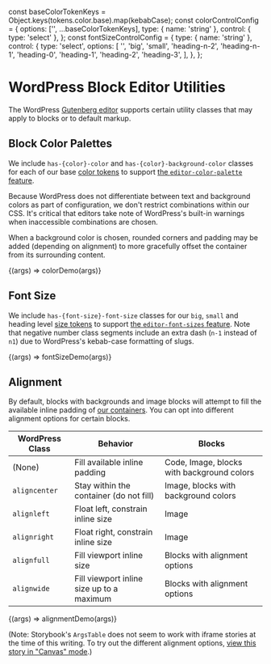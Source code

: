 const baseColorTokenKeys = Object.keys(tokens.color.base).map(kebabCase);
const colorControlConfig = {
  options: ['', ...baseColorTokenKeys],
  type: { name: 'string' },
  control: { type: 'select' },
};
const fontSizeControlConfig = {
  type: { name: 'string' },
  control: {
    type: 'select',
    options: [
      '',
      'big',
      'small',
      'heading-n-2',
      'heading-n-1',
      'heading-0',
      'heading-1',
      'heading-2',
      'heading-3',
    ],
  },
};

<Meta title="Vendor/WordPress/Utilities" />

# WordPress Block Editor Utilities

The WordPress [Gutenberg editor](https://wordpress.org/gutenberg/) supports certain utility classes that may apply to blocks or to default markup.

## Block Color Palettes

We include `has-{color}-color` and `has-{color}-background-color` classes for each of our base [color tokens](/docs/design-tokens-color--page) to support [the `editor-color-palette` feature](https://developer.wordpress.org/block-editor/how-to-guides/themes/theme-support/#block-color-palettes).

Because WordPress does not differentiate between text and background colors as part of configuration, we don't restrict combinations within our CSS. It's critical that editors take note of WordPress's built-in warnings when inaccessible combinations are chosen.

When a background color is chosen, rounded corners and padding may be added (depending on alignment) to more gracefully offset the container from its surrounding content.

<Canvas>
  <Story
    name="Color"
    parameters={{
      layout: 'fullscreen',
    }}
    argTypes={{
      color: colorControlConfig,
      background_color: colorControlConfig,
    }}
    args={{
      color: 'fuchsia-lighter',
      background_color: 'purple-darker',
    }}
  >
    {(args) => colorDemo(args)}
  </Story>
</Canvas>

<ArgsTable story="Color" />

## Font Size

We include `has-{font-size}-font-size` classes for our `big`, `small` and heading level [size tokens](/docs/design-tokens-size--page) to support [the `editor-font-sizes` feature](https://developer.wordpress.org/block-editor/how-to-guides/themes/theme-support/#block-font-sizes). Note that negative number class segments include an extra dash (`n-1` instead of `n1`) due to WordPress's kebab-case formatting of slugs.

<Canvas>
  <Story
    name="Font Size"
    argTypes={{
      font_size: fontSizeControlConfig,
    }}
    args={{
      font_size: 'big',
    }}
  >
    {(args) => fontSizeDemo(args)}
  </Story>
</Canvas>

<ArgsTable story="Font Size" />

## Alignment

By default, blocks with backgrounds and image blocks will attempt to fill the available inline padding of [our containers](/docs/objects-container--basic). You can opt into different alignment options for certain blocks.

| WordPress Class | Behavior                                  | Blocks                                     |
| --------------- | ----------------------------------------- | ------------------------------------------ |
| (None)          | Fill available inline padding             | Code, Image, blocks with background colors |
| `aligncenter`   | Stay within the container (do not fill)   | Image, blocks with background colors       |
| `alignleft`     | Float left, constrain inline size         | Image                                      |
| `alignright`    | Float right, constrain inline size        | Image                                      |
| `alignfull`     | Fill viewport inline size                 | Blocks with alignment options              |
| `alignwide`     | Fill viewport inline size up to a maximum | Blocks with alignment options              |

<Canvas>
  <Story
    name="Alignment"
    height="320px"
    parameters={{
      layout: 'fullscreen',
      docs: { inlineStories: false },
    }}
    argTypes={{
      alignment: {
        options: [
          '',
          'alignleft',
          'aligncenter',
          'alignright',
          'alignfull',
          'alignwide',
        ],
        control: { type: 'select' },
      },
    }}
    args={{ alignment: 'alignwide' }}
  >
    {(args) => alignmentDemo(args)}
  </Story>
</Canvas>

(Note: Storybook's `ArgsTable` does not seem to work with iframe stories at the time of this writing. To try out the different alignment options, [view this story in "Canvas" mode](/story/vendor-wordpress-utilities--alignment).)
